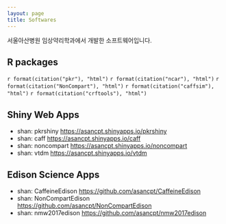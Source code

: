 ```yaml
---
layout: page
title: Softwares
---
```


서울아산병원 임상약리학과에서 개발한 소프트웨어입니다.

## R packages

`r format(citation("pkr"), "html")`
`r format(citation("ncar"), "html")`
`r format(citation("NonCompart"), "html")`
`r format(citation("caffsim"), "html")`
`r format(citation("crftools"), "html")`

## Shiny Web Apps

- shan: pkrshiny <https://asancpt.shinyapps.io/pkrshiny>
- shan: caff <https://asancpt.shinyapps.io/caff>
- shan: noncompart <https://asancpt.shinyapps.io/noncompart>
- shan: vtdm <https://asancpt.shinyapps.io/vtdm>

## Edison Science Apps

- shan: CaffeineEdison <https://github.com/asancpt/CaffeineEdison>
- shan: NonCompartEdison <https://github.com/asancpt/NonCompartEdison>
- shan: nmw2017edison <https://github.com/asancpt/nmw2017edison>

